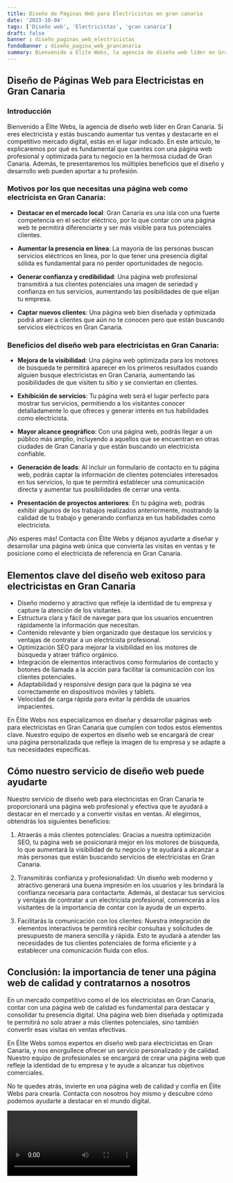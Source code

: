 ```yaml
---
title: Diseño de Páginas Web para Electricistas en gran canaria
date: '2023-10-04'
tags: ['Diseño web', 'Electricistas', 'gran canaria']
draft: false
banner : diseño_paginas_web_electricistas
fondoBanner : diseño_pagina_web_grancanaria
summary: Bienvenido a Élite Webs, la agencia de diseño web líder en Gran Canaria. Si eres electricista y estás buscando aumentar tus ventas y destacarte en el competitivo mercado digital, estás en el lugar indicado. En este artículo, te explicaremos por qué es fundamental que cuentes con una página web profesional y optimizada para tu negocio en la hermosa ciudad de Gran Canaria. Además, te presentaremos los múltiples beneficios que el diseño y desarrollo web pueden aportar a tu profesión.
---
```


## Diseño de Páginas Web para Electricistas en Gran Canaria

### Introducción

Bienvenido a Élite Webs, la agencia de diseño web líder en Gran Canaria. Si eres electricista y estás buscando aumentar tus ventas y destacarte en el competitivo mercado digital, estás en el lugar indicado. En este artículo, te explicaremos por qué es fundamental que cuentes con una página web profesional y optimizada para tu negocio en la hermosa ciudad de Gran Canaria. Además, te presentaremos los múltiples beneficios que el diseño y desarrollo web pueden aportar a tu profesión.

### Motivos por los que necesitas una página web como electricista en Gran Canaria:

- **Destacar en el mercado local**: Gran Canaria es una isla con una fuerte competencia en el sector eléctrico, por lo que contar con una página web te permitirá diferenciarte y ser más visible para tus potenciales clientes.

- **Aumentar la presencia en línea**: La mayoría de las personas buscan servicios eléctricos en línea, por lo que tener una presencia digital sólida es fundamental para no perder oportunidades de negocio.

- **Generar confianza y credibilidad**: Una página web profesional transmitirá a tus clientes potenciales una imagen de seriedad y confianza en tus servicios, aumentando las posibilidades de que elijan tu empresa.

- **Captar nuevos clientes**: Una página web bien diseñada y optimizada podrá atraer a clientes que aún no te conocen pero que están buscando servicios eléctricos en Gran Canaria.

### Beneficios del diseño web para electricistas en Gran Canaria:

- **Mejora de la visibilidad**: Una página web optimizada para los motores de búsqueda te permitirá aparecer en los primeros resultados cuando alguien busque electricistas en Gran Canaria, aumentando las posibilidades de que visiten tu sitio y se conviertan en clientes.

- **Exhibición de servicios**: Tu página web será el lugar perfecto para mostrar tus servicios, permitiendo a los visitantes conocer detalladamente lo que ofreces y generar interés en tus habilidades como electricista.

- **Mayor alcance geográfico**: Con una página web, podrás llegar a un público más amplio, incluyendo a aquellos que se encuentran en otras ciudades de Gran Canaria y que están buscando un electricista confiable.

- **Generación de leads**: Al incluir un formulario de contacto en tu página web, podrás captar la información de clientes potenciales interesados en tus servicios, lo que te permitirá establecer una comunicación directa y aumentar tus posibilidades de cerrar una venta.

- **Presentación de proyectos anteriores**: En tu página web, podrás exhibir algunos de los trabajos realizados anteriormente, mostrando la calidad de tu trabajo y generando confianza en tus habilidades como electricista.

¡No esperes más! Contacta con Élite Webs y déjanos ayudarte a diseñar y desarrollar una página web única que convierta las visitas en ventas y te posicione como el electricista de referencia en Gran Canaria.

<GifSeo />

<Cta />

## Elementos clave del diseño web exitoso para electricistas en Gran Canaria

- Diseño moderno y atractivo que refleje la identidad de tu empresa y capture la atención de los visitantes.
- Estructura clara y fácil de navegar para que los usuarios encuentren rápidamente la información que necesitan.
- Contenido relevante y bien organizado que destaque los servicios y ventajas de contratar a un electricista profesional.
- Optimización SEO para mejorar la visibilidad en los motores de búsqueda y atraer tráfico orgánico.
- Integración de elementos interactivos como formularios de contacto y botones de llamada a la acción para facilitar la comunicación con los clientes potenciales.
- Adaptabilidad y responsive design para que la página se vea correctamente en dispositivos móviles y tablets.
- Velocidad de carga rápida para evitar la pérdida de usuarios impacientes.

En Élite Webs nos especializamos en diseñar y desarrollar páginas web para electricistas en Gran Canaria que cumplen con todos estos elementos clave. Nuestro equipo de expertos en diseño web se encargará de crear una página personalizada que refleje la imagen de tu empresa y se adapte a tus necesidades específicas.

## Cómo nuestro servicio de diseño web puede ayudarte

Nuestro servicio de diseño web para electricistas en Gran Canaria te proporcionará una página web profesional y efectiva que te ayudará a destacar en el mercado y a convertir visitas en ventas. Al elegirnos, obtendrás los siguientes beneficios:

1. Atraerás a más clientes potenciales: Gracias a nuestra optimización SEO, tu página web se posicionará mejor en los motores de búsqueda, lo que aumentará la visibilidad de tu negocio y te ayudará a alcanzar a más personas que están buscando servicios de electricistas en Gran Canaria.

2. Transmitirás confianza y profesionalidad: Un diseño web moderno y atractivo generará una buena impresión en los usuarios y les brindará la confianza necesaria para contactarte. Además, al destacar tus servicios y ventajas de contratar a un electricista profesional, convencerás a los visitantes de la importancia de contar con la ayuda de un experto.

3. Facilitarás la comunicación con los clientes: Nuestra integración de elementos interactivos te permitirá recibir consultas y solicitudes de presupuesto de manera sencilla y rápida. Esto te ayudará a atender las necesidades de tus clientes potenciales de forma eficiente y a establecer una comunicación fluida con ellos.

## Conclusión: la importancia de tener una página web de calidad y contratarnos a nosotros

En un mercado competitivo como el de los electricistas en Gran Canaria, contar con una página web de calidad es fundamental para destacar y consolidar tu presencia digital. Una página web bien diseñada y optimizada te permitirá no solo atraer a más clientes potenciales, sino también convertir esas visitas en ventas efectivas.

En Élite Webs somos expertos en diseño web para electricistas en Gran Canaria, y nos enorgullece ofrecer un servicio personalizado y de calidad. Nuestro equipo de profesionales se encargará de crear una página web que refleje la identidad de tu empresa y te ayude a alcanzar tus objetivos comerciales.

No te quedes atrás, invierte en una página web de calidad y confía en Élite Webs para crearla. Contacta con nosotros hoy mismo y descubre cómo podemos ayudarte a destacar en el mundo digital.

<Video />

<CtaBot job='Electricistas' city='gran canaria'/>

<Gmaps query='gran canaria+españa+maps' />